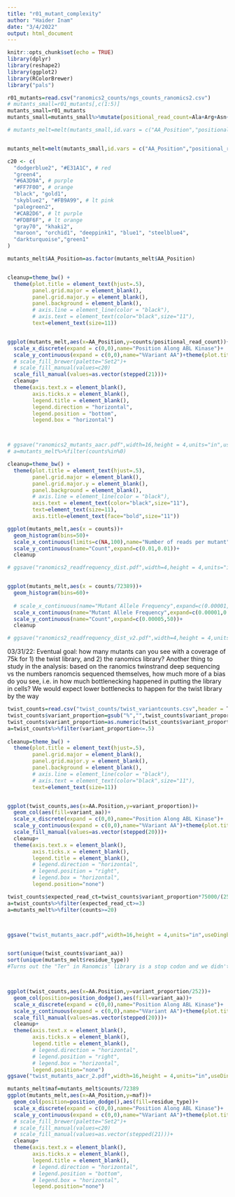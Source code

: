 ```yaml
---
title: "r01_mutant_complexity"
author: "Haider Inam"
date: "3/4/2022"
output: html_document
---
```


```r
knitr::opts_chunk$set(echo = TRUE)
library(dplyr)
library(reshape2)
library(ggplot2)
library(RColorBrewer)
library("pals")
```

```r
r01_mutants=read.csv("ranomics2_counts/ngs_counts_ranomics2.csv")
# mutants_small=r01_mutants[,c(1:5)]
mutants_small=r01_mutants
mutants_small=mutants_small%>%mutate(positional_read_count=Ala+Arg+Asn+Asp+Cys+Gln+Glu+Gly+His+Ile+Leu+Lys+Met+Phe+Pro+Ser+Ter+Thr+Trp+Tyr+Val)

# mutants_melt=melt(mutants_small,id.vars = c("AA_Position","positional_read_count"),measure.vars = c("Ala","Arg","Asn","Asp"),variable.name = "residue_type",value.name = "counts")


mutants_melt=melt(mutants_small,id.vars = c("AA_Position","positional_read_count"),measure.vars = colnames(r01_mutants)[-1],variable.name = "residue_type",value.name = "counts")

c20 <- c(
  "dodgerblue2", "#E31A1C", # red
  "green4",
  "#6A3D9A", # purple
  "#FF7F00", # orange
  "black", "gold1",
  "skyblue2", "#FB9A99", # lt pink
  "palegreen2",
  "#CAB2D6", # lt purple
  "#FDBF6F", # lt orange
  "gray70", "khaki2",
  "maroon", "orchid1", "deeppink1", "blue1", "steelblue4",
  "darkturquoise","green1"
)

mutants_melt$AA_Position=as.factor(mutants_melt$AA_Position)


cleanup=theme_bw() +
  theme(plot.title = element_text(hjust=.5),
        panel.grid.major = element_blank(),
        panel.grid.major.y = element_blank(),
        panel.background = element_blank(),
        # axis.line = element_line(color = "black"),
        # axis.text = element_text(color="black",size="11"),
        text=element_text(size=11))


ggplot(mutants_melt,aes(x=AA_Position,y=counts/positional_read_count))+geom_col(aes(fill=residue_type))+
  scale_x_discrete(expand = c(0,0),name="Position Along ABL Kinase")+
  scale_y_continuous(expand = c(0,0),name="%Variant AA")+theme(plot.title = element_text(hjust = 0.5))+
  # scale_fill_brewer(palette="Set2")+
  # scale_fill_manual(values=c20)
  scale_fill_manual(values=as.vector(stepped(21)))+
  cleanup+
  theme(axis.text.x = element_blank(),
        axis.ticks.x = element_blank(),
        legend.title = element_blank(),
        legend.direction = "horizontal",
        legend.position = "bottom",
        legend.box = "horizontal")



# ggsave("ranomics2_mutants_aacr.pdf",width=16,height = 4,units="in",useDingbats=F)
# a=mutants_melt%>%filter(counts%in%0)


```


```r
cleanup=theme_bw() +
  theme(plot.title = element_text(hjust=.5),
        panel.grid.major = element_blank(),
        panel.grid.major.y = element_blank(),
        panel.background = element_blank(),
        # axis.line = element_line(color = "black"),
        axis.text = element_text(color="black",size="11"),
        text=element_text(size=11),
        axis.title=element_text(face="bold",size="11"))

ggplot(mutants_melt,aes(x = counts))+
  geom_histogram(bins=50)+
  scale_x_continuous(limits=c(NA,100),name="Number of reads per mutant",expand=c(0.01,0.01))+
  scale_y_continuous(name="Count",expand=c(0.01,0.01))+
  cleanup

# ggsave("ranomics2_readfrequency_dist.pdf",width=4,height = 4,units="in",useDingbats=F)


ggplot(mutants_melt,aes(x = counts/72389))+
  geom_histogram(bins=60)+
  
  # scale_x_continuous(name="Mutant Allele Frequency",expand=c(0.00001,0.00001),breaks=c(0,0.001,0.002,0.003,0.004,0.005),labels=c("0","1x10^-3","2x10^-3","3x10^-3","4x10^-3","5x10^-3"))+
  scale_x_continuous(name="Mutant Allele Frequency",expand=c(0.00001,0.00001),limits=c(NA,0.0035))+
  scale_y_continuous(name="Count",expand=c(0.00005,50))+
  cleanup

# ggsave("ranomics2_readfrequency_dist_v2.pdf",width=4,height = 4,units="in",useDingbats=F)


```


03/31/22:
Eventual goal: how many mutants can you see with a coverage of 75k for 1) the twist library, and 2) the ranomics library?
Another thing to study in the analysis: based on the ranomics twinstrand deep sequencing vs the numbers ranomcis sequenced themselves, how much more of a bias do you see, i.e. in how much bottlenecking happened in putting the library in cells? We would expect lower bottlenecks to happen for the twist library by the way
```r
twist_counts=read.csv("twist_counts/twist_variantcounts.csv",header = T,stringsAsFactors = F)
twist_counts$variant_proportion=gsub("%","",twist_counts$variant_proportion)
twist_counts$variant_proportion=as.numeric(twist_counts$variant_proportion)
a=twist_counts%>%filter(variant_proportion<=.5)
  
cleanup=theme_bw() +
  theme(plot.title = element_text(hjust=.5),
        panel.grid.major = element_blank(),
        panel.grid.major.y = element_blank(),
        panel.background = element_blank(),
        # axis.line = element_line(color = "black"),
        # axis.text = element_text(color="black",size="11"),
        text=element_text(size=11))


ggplot(twist_counts,aes(x=AA.Position,y=variant_proportion))+
  geom_col(aes(fill=variant_aa))+
  scale_x_discrete(expand = c(0,0),name="Position Along ABL Kinase")+
  scale_y_continuous(expand = c(0,0),name="%Variant AA")+theme(plot.title = element_text(hjust = 0.5))+
  scale_fill_manual(values=as.vector(stepped(20)))+
  cleanup+
  theme(axis.text.x = element_blank(),
        axis.ticks.x = element_blank(),
        legend.title = element_blank(),
        # legend.direction = "horizontal",
        # legend.position = "right",
        # legend.box = "horizontal",
        legend.position="none")

twist_counts$expected_read_ct=twist_counts$variant_proportion*75000/(252*100)
a=twist_counts%>%filter(expected_read_ct>=3)
a=mutants_melt%>%filter(counts>=20)



ggsave("twist_mutants_aacr.pdf",width=16,height = 4,units="in",useDingbats=F)


sort(unique(twist_counts$variant_aa))
sort(unique(mutants_melt$residue_type))
#Turns out the "Ter" in Ranomcis' library is a stop codon and we didn't include that in our library. So twist's library has 4788 mutants and ranomics' has 5040



ggplot(twist_counts,aes(x=AA.Position,y=variant_proportion/252))+
  geom_col(position=position_dodge(),aes(fill=variant_aa))+
  scale_x_discrete(expand = c(0,0),name="Position Along ABL Kinase")+
  scale_y_continuous(expand = c(0,0),name="%Variant AA")+theme(plot.title = element_text(hjust = 0.5))+
  scale_fill_manual(values=as.vector(stepped(20)))+
  cleanup+
  theme(axis.text.x = element_blank(),
        axis.ticks.x = element_blank(),
        legend.title = element_blank(),
        # legend.direction = "horizontal",
        # legend.position = "right",
        # legend.box = "horizontal",
        legend.position="none")
ggsave("twist_mutants_aacr_2.pdf",width=16,height = 4,units="in",useDingbats=F)

mutants_melt$maf=mutants_melt$counts/72389
ggplot(mutants_melt,aes(x=AA_Position,y=maf))+
  geom_col(position=position_dodge(),aes(fill=residue_type))+
  scale_x_discrete(expand = c(0,0),name="Position Along ABL Kinase")+
  scale_y_continuous(expand = c(0,0),name="%Variant AA")+theme(plot.title = element_text(hjust = 0.5))+
  # scale_fill_brewer(palette="Set2")+
  # scale_fill_manual(values=c20)
  # scale_fill_manual(values=as.vector(stepped(21)))+
  cleanup+
  theme(axis.text.x = element_blank(),
        axis.ticks.x = element_blank(),
        legend.title = element_blank(),
        # legend.direction = "horizontal",
        # legend.position = "bottom",
        # legend.box = "horizontal",
        legend.position="none")
```

